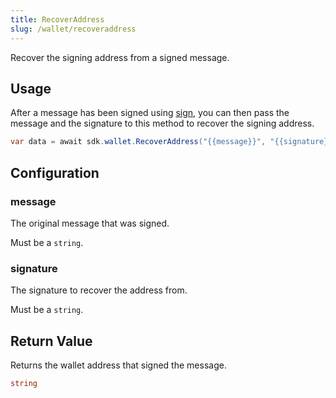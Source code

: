```yaml
---
title: RecoverAddress
slug: /wallet/recoveraddress
---
```


Recover the signing address from a signed message.

## Usage

After a message has been signed using [sign](/unity/wallet/sign),
you can then pass the message and the signature to this method to recover the signing address.

```csharp
var data = await sdk.wallet.RecoverAddress("{{message}}", "{{signature}}");
```

## Configuration

### message

The original message that was signed.

Must be a `string`.

### signature

The signature to recover the address from.

Must be a `string`.

## Return Value

Returns the wallet address that signed the message.

```csharp
string
```
